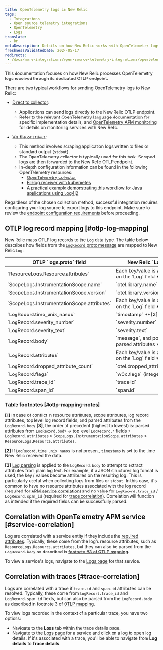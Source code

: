 ```yaml
---
title: OpenTelemetry logs in New Relic
tags:
  - Integrations
  - Open source telemetry integrations
  - OpenTelemetry
  - Logs
translate:
  - kr
metaDescription: Details on how New Relic works with OpenTelemetry logs
freshnessValidatedDate: 2024-05-17
redirects:
 - /docs/more-integrations/open-source-telemetry-integrations/opentelemetry/view-your-data/opentelemetry-logs-page
---
```


This documentation focuses on how New Relic processes OpenTelemetry logs received through its dedicated OTLP endpoint.

There are two typical workflows for sending OpenTelemetry logs to New Relic:

* [Direct to collector](https://opentelemetry.io/docs/specs/otel/logs/#direct-to-collector):

    * Applications can send logs directly to the New Relic OTLP endpoint.
    * Refer to the relevant [OpenTelemetry language documentation](https://opentelemetry.io/docs/languages/) for specific implementation details, and [OpenTelemetry APM monitoring](/docs/more-integrations/open-source-telemetry-integrations/opentelemetry/get-started/apm-monitoring/opentelemetry-apm-intro/) for details on monitoring services with New Relic.

* [Via file or `stdout`](https://opentelemetry.io/docs/specs/otel/logs/#via-file-or-stdout-logs):
    * This method involves scraping application logs written to files or standard output (`stdout`).
    * The OpenTelemetry collector is typically used for this task. Scraped logs are then forwarded to the New Relic OTLP endpoint.
    * In-depth configuration information can be found in the following OpenTelemetry resources:
        * [OpenTelemetry collector](https://opentelemetry.io/docs/collector/)
        * [Filelog receiver with kubernetes](https://opentelemetry.io/docs/kubernetes/collector/components/#filelog-receiver)
        * [A practical example demonstrating this workflow for Java applications using Log4j2](https://github.com/newrelic/newrelic-opentelemetry-examples/tree/main/other-examples/java/logs-in-context-log4j2)

Regardless of the chosen collection method, successful integration requires configuring your log source to export logs to this endpoint. Make sure to review the [endpoint configuration requirements](/docs/more-integrations/open-source-telemetry-integrations/opentelemetry/best-practices/opentelemetry-otlp/#configure-endpoint-port-protocol) before proceeding.


## OTLP log record mapping [#otlp-log-mapping]

New Relic maps OTLP log records to the `Log` data type. The table below describes how fields from the [`LogRecord` proto message](https://github.com/open-telemetry/opentelemetry-proto/blob/main/opentelemetry/proto/logs/v1/logs.proto) are mapped to New Relic `Log`:

<table>
    <thead>
        <tr>
            <th>
                OTLP `logs.proto` field
            </th>
            <th>
                New Relic `Log` field
            </th>
        </tr>
    </thead>
    <tbody>
        <tr>
            <td>
                `ResourceLogs.Resource.attributes`
            </td>
            <td>
                Each key/value is an attribute on the `Log` field **[1]**
            </td>
        </tr>
        <tr>
            <td>
                `ScopeLogs.InstrumentationScope.name`
            </td>
            <td>
                `otel.library.name`
            </td>
        </tr>
        <tr>
            <td>
                `ScopeLogs.InstrumentationScope.version`
            </td>
            <td>
                `otel.library.version`
            </td>
        </tr>
        <tr>
            <td>
                `ScopeLogs.InstrumentationScope.attributes`
            </td>
            <td>
                Each key/value is an attribute on the `Log` field **[1]**
            </td>
        </tr>
        <tr>
            <td>
                `LogRecord.time_unix_nanos`
            </td>
            <td>
                `timestamp` **[2]**
            </td>
        </tr>
        <tr>
            <td>
                `LogRecord.severity_number`
            </td>
            <td>
                `severity.number`
            </td>
        </tr>
        <tr>
            <td>
                `LogRecord.severity_text`
            </td>
            <td>
                `severity.text`
            </td>
        </tr>
        <tr>
            <td>
                `LogRecord.body`
            </td>
            <td>
                `message`, and possibly parsed attributes **[3]**
            </td>
        </tr>
        <tr>
            <td>
                `LogRecord.attributes`
            </td>
            <td>
                Each key/value is an attribute on the `Log` field **[1]**
            </td>
        </tr>
        <tr>
            <td>
                `LogRecord.dropped_attribute_count`
            </td>
            <td>
                `otel.dropped_attributes_count`
            </td>
        </tr>
        <tr>
            <td>
                `LogRecord.flags`
            </td>
            <td>
                `w3c.flags` (integer)
            </td>
        </tr>
        <tr>
            <td>
                `LogRecord.trace_id`
            </td>
            <td>
                `trace.id`
            </td>
        </tr>
        <tr>
            <td>
                `LogRecord.span_id`
            </td>
            <td>
                `span.id`
            </td>
        </tr>
    </tbody>
</table>

### Table footnotes [#otlp-mapping-notes]

**[1]** In case of conflict in resource attributes, scope attributes, log record attributes, top level log record fields, and parsed attributes from the `LogRecord.body` **[3]**, the order of precedent (highest to lowest) is: parsed attributes from `LogRecord.body` -> top level `LogRecord.*` fields > `LogRecord.attributes` > `ScopeLogs.InstrumentationScope.attributes` > `ResourceLogs.Resource.attributes`.

**[2]** If `LogRecord.time_unix_nanos` is not present, `timestamp` is set to the time New Relic received the data.

**[3]** [Log parsing](/docs/logs/ui-data/parsing/) is applied to the `LogRecord.body` to attempt to extract attributes from plain log text. For example, if a JSON structured log format is used, the key / values become attributes on the resulting log. This is particularly useful when collecting logs from files or `stdout`. In this case, it's common to have no resource attributes associated with the log record (required for [APM service correlation](#service-correlation)) and no value for `LogRecord.trace_id` / `LogRecord.span_id` (required for [trace correlation](#trace-correlation)). Correlation will function as intended if the required fields can be successfully parsed.

## Correlation with OpenTelemetry APM service [#service-correlation]

Log are correlated with a service entity if they include the [required attributes](/docs/more-integrations/open-source-telemetry-integrations/opentelemetry/best-practices/opentelemetry-best-practices-resources/#required-attributes). Typically, these come from the log's resource attributes, such as `ResourceLogs.Resource.attributes`, but they can also be parsed from the `LogRecord.body` as described in [footnote #3 of OTLP mapping](#otlp-mapping-notes).

To view a service's logs, navigate to the [Logs page](/docs/logs/ui-data/use-logs-ui/) for that service.

## Correlation with traces [#trace-correlation]

Logs are correlated with a trace if `trace.id` and `span.id` attributes can be resolved. Typically, these come from `LogRecord.trace_id` and `LogRecord.span_id` fields, but can also be parsed from the `LogRecord.body` as described in footnote 3 of [OTLP mapping](#otlp-mapping-notes).

To view logs recorded in the context of a particular trace, you have two options:
* Navigate to the **Logs** tab within the [trace details page](/docs/distributed-tracing/ui-data/trace-details/#view-your-logs).
* Navigate to the [Logs page](/docs/logs/ui-data/use-logs-ui/) for a service and click on a log to open log details. If it's associated with a trace, you'll be able to navigate from **Log details** to **Trace details**.
